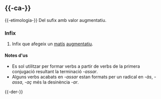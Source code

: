 == {{-ca-}} ==
{{ca-pron|/as/}}
{{-etimologia-}} Del sufix {{terme|ca|-às}} amb valor augmentatiu.

=== Infix ===
{{lema|ca|infix|lema=-ass-}}

# Infix que afegeix un [[matís]] [[augmentatiu]].

==== Notes d'us ====
* Es sol utilitzar per formar verbs a partir de verbs de la primera conjugació resultant la terminació ''-assar''.
* Alguns verbs acabats en ''-assar'' estan formats per un radical en ''-às'', ''-assa'', ''-aç'' més la desinència ''-ar''.

{{-der-}}
{{vegeu-der-afix|ca}}

